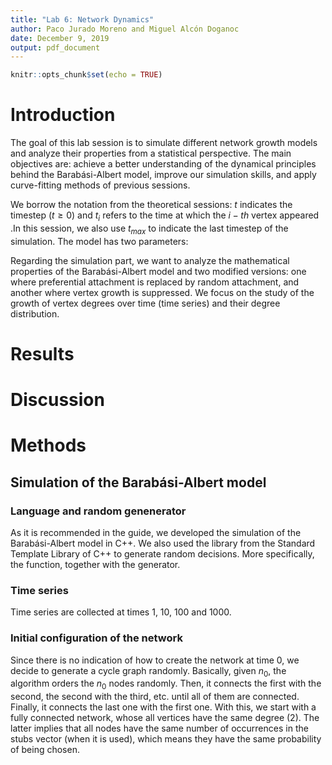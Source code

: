 ```yaml
---
title: "Lab 6: Network Dynamics"
author: Paco Jurado Moreno and Miguel Alcón Doganoc
date: December 9, 2019
output: pdf_document
---
```


```r
knitr::opts_chunk$set(echo = TRUE)
```

# Introduction

The goal of this lab session is to simulate different network growth models and analyze their properties from a statistical perspective. The main objectives are: achieve a better understanding of the dynamical principles behind the Barabási-Albert model, improve our simulation skills, and apply curve-fitting methods of previous sessions. 

We borrow the notation from the theoretical sessions: $t$ indicates the timestep ($t \geq 0$) and $t_i$ refers to the time at which the $i-th$ vertex appeared .In this session, we also use $t_{max}$ to indicate the last timestep of the simulation. The model has two parameters:
\begin{itemize}
  \item $n_0$: the initial number of vertices.
  \item $m_0$: the initial number of edges of every new vertex.
\end{itemize}

Regarding the simulation part, we want to analyze the mathematical properties of the Barabási-Albert model and two modified versions: one where preferential attachment is replaced by random attachment, and another where vertex growth is suppressed. We focus on the study of the growth of vertex degrees over time (time series) and their degree distribution.

# Results 

# Discussion

# Methods
## Simulation of the Barabási-Albert model
### Language and random genenerator
As it is recommended in the guide, we developed the simulation of the Barabási-Albert model in C++. We also used the \texttt{random} library from the Standard Template Library of C++ to generate random decisions. More specifically, the \texttt{uniform\_int\_distribution} function, together with the \textit{Mersenne Twister 19937} generator.

### Time series
Time series are collected at times 1, 10, 100 and 1000.

### Initial configuration of the network
Since there is no indication of how to create the network at time 0, we decide to generate a cycle graph randomly. Basically, given $n_0$, the algorithm orders the $n_0$ nodes randomly. Then, it connects the first with the second, the second with the third, etc. until all of them are connected. Finally, it connects the last one with the first one. With this, we start with a fully connected network, whose all vertices have the same degree (2). The latter implies that all nodes have the same number of occurrences in the stubs vector (when it is used), which means they have the same probability of being chosen.